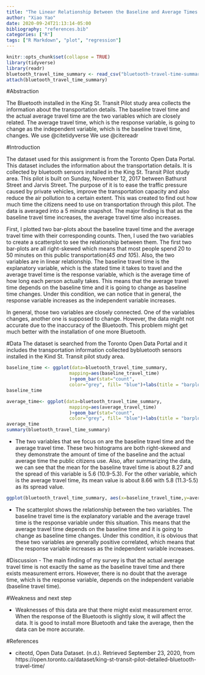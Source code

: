 ```yaml
---
title: "The Linear Relationship Between the Baseline and Average Times Collected By Bluetooth Sensors."
author: "Xiao Yao"
date: 2020-09-24T21:13:14-05:00
bibliography: "references.bib"
categories: ["R"]
tags: ["R Markdown", "plot", "regression"]
---
```


```r
knitr::opts_chunk$set(collapse = TRUE)
library(tidyverse)
library(readr)
bluetooth_travel_time_summary <- read_csv("bluetooth-travel-time-summary.csv")
attach(bluetooth_travel_time_summary)
```
#Abstraction

The Bluetooth installed in the King St. Transit Pilot study area collects the information about the transportation details. The baseline travel time and the actual average travel time are the two variables which are closely related. The average travel time, which is the response variable, is going to change as the independent variable, which is the baseline travel time, changes.
We use @citetidyverse
We use @citereadr

#Introduction
  
  The dataset used for this assignment is from the Toronto Open Data Portal. This dataset includes the information about the transportation details. It is collected by bluetooth sensors installed in the King St. Transit Pilot study area. This pilot is built on Sunday, November 12, 2017 between Bathurst Street and Jarvis Street. The purpose of it is to ease the traffic pressure caused by private vehicles, improve the transportation capacity and also reduce the air pollution to a certain extent. This was created to find out how much time the citizens need to use on transportation through this pilot. The data is averaged into a 5 minute snapshot. The major finding is that as the baseline travel time increases, the average travel time also increases.

  First, I plotted two bar-plots about the baseline travel time and the average travel time with their corresponding counts. Then, I used the two variables to create a scatterplot to see the relationship between them. The first two bar-plots are all right-skewed which means that most people spend 20 to 50 minutes on this public transportation(4*5 and 10*5). Also, the two variables are in linear relationship. The baseline travel time is the explanatory variable, which is the stated time it takes to travel and the average travel time is the response variable, which is the average time of how long each person actually takes. This means that the average travel time depends on the baseline time and it is going to change as baseline time changes. Under this condition, we can notice that in general, the response variable increases as the independent variable increases.

  In general, those two variables are closely connected. One of the variables changes, another one is supposed to change. However, the data might not accurate due to the inaccuracy of the Bluetooth. This problem might get much better with the installation of one more Bluetooth.
  

#Data
The dataset is searched from the Toronto Open Data Portal and it includes the transportation information collected bybluetooth sensors installed in the Kind St. Transit pilot study area. 
```r
baseline_time <- ggplot(data=bluetooth_travel_time_summary, 
                       mapping=aes(baseline_travel_time)
                       )+geom_bar(stat="count",
                       color="grey", fill= "blue")+labs(title = "barplot_of_baseline_travel_time")
baseline_time

average_time<- ggplot(data=bluetooth_travel_time_summary, 
                       mapping=aes(average_travel_time)
                       )+geom_bar(stat="count",
                       color="grey", fill= "blue")+labs(title = "barplot_of_average_travel_time")
average_time
summary(bluetooth_travel_time_summary)
```
- The two variables that we focus on are the baseline travel time and the average travel time. These two histograms are both right-skewed and they demonstrate the amount of time of the baseline and the actual average time the public citizens use. Also, after summarizing the data, we can see that the mean for the baseline travel time is about 8.27 and the spread of this variable is 5.6 (10.9-5.3). For the other variable, which is the average travel time, its mean value is about 8.66 with 5.8 (11.3-5.5) as its spread value.

```r
ggplot(bluetooth_travel_time_summary, aes(x=baseline_travel_time,y=average_travel_time))+geom_point()+ labs(title="Scatterplot_of_heightandforearm_3301")

```
- The scatterplot shows the relationship between the two variables. The baseline travel time is the explanatory variable and the average travel time is the response variable under this situation. This means that the average travel time depends on the baseline time and it is going to change as baseline time changes. Under this condition, it is obvious that these two variables are generally positive correlated, which means that the response variable increases as the independent variable increases.


#Discussion
- The main finding of my survey is that the actual average travel time is not exactly the same as the baseline travel time and there exists measurement errors. However, there is no doubt that the average time, which is the response variable, depends on the independent variable (baseline travel time).


#Weakness and next step

- Weaknesses of this data are that there might exist measurement error. When the response of the Bluetooth is slightly slow, it will affect the data. It is good to install more Bluetooth and take the average, then the data can be more accurate.


#References

- citeotd, Open Data Dataset. (n.d.). Retrieved September 23, 2020, from https://open.toronto.ca/dataset/king-st-transit-pilot-detailed-bluetooth-travel-time/



  


